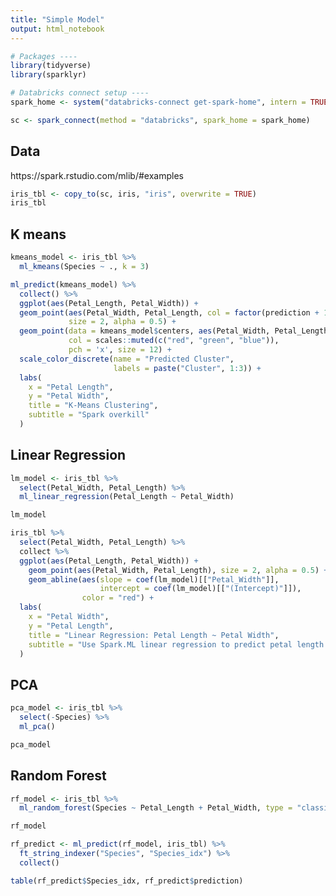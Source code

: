 ```yaml
---
title: "Simple Model"
output: html_notebook
---
```


```r
# Packages ----
library(tidyverse)
library(sparklyr)

# Databricks connect setup ----
spark_home <- system("databricks-connect get-spark-home", intern = TRUE)
```

```r
sc <- spark_connect(method = "databricks", spark_home = spark_home)
```

## Data
https://spark.rstudio.com/mlib/#examples
```r
iris_tbl <- copy_to(sc, iris, "iris", overwrite = TRUE)
iris_tbl
```

## K means
```r
kmeans_model <- iris_tbl %>%
  ml_kmeans(Species ~ ., k = 3)
```

```r
ml_predict(kmeans_model) %>%
  collect() %>%
  ggplot(aes(Petal_Length, Petal_Width)) +
  geom_point(aes(Petal_Width, Petal_Length, col = factor(prediction + 1)),
             size = 2, alpha = 0.5) + 
  geom_point(data = kmeans_model$centers, aes(Petal_Width, Petal_Length),
             col = scales::muted(c("red", "green", "blue")),
             pch = 'x', size = 12) +
  scale_color_discrete(name = "Predicted Cluster",
                       labels = paste("Cluster", 1:3)) +
  labs(
    x = "Petal Length",
    y = "Petal Width",
    title = "K-Means Clustering",
    subtitle = "Spark overkill"
  )
```


## Linear Regression
```r
lm_model <- iris_tbl %>%
  select(Petal_Width, Petal_Length) %>%
  ml_linear_regression(Petal_Length ~ Petal_Width)
```

```r
lm_model
```

```r
iris_tbl %>%
  select(Petal_Width, Petal_Length) %>%
  collect %>%
  ggplot(aes(Petal_Length, Petal_Width)) +
    geom_point(aes(Petal_Width, Petal_Length), size = 2, alpha = 0.5) +
    geom_abline(aes(slope = coef(lm_model)[["Petal_Width"]],
                    intercept = coef(lm_model)[["(Intercept)"]]),
                color = "red") +
  labs(
    x = "Petal Width",
    y = "Petal Length",
    title = "Linear Regression: Petal Length ~ Petal Width",
    subtitle = "Use Spark.ML linear regression to predict petal length as a function of petal width."
  )
```

## PCA
```r
pca_model <- iris_tbl %>%
  select(-Species) %>%
  ml_pca()
```

```r
pca_model
```

## Random Forest
```r
rf_model <- iris_tbl %>%
  ml_random_forest(Species ~ Petal_Length + Petal_Width, type = "classification")
```

```r
rf_model
```


```r
rf_predict <- ml_predict(rf_model, iris_tbl) %>%
  ft_string_indexer("Species", "Species_idx") %>%
  collect()

table(rf_predict$Species_idx, rf_predict$prediction)
```



